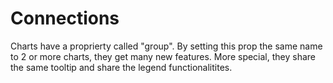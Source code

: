 # Connections

Charts have a proprierty called "group". By setting this prop the same name to 2 or more charts, they get many new features.
More special, they share the same tooltip and share the legend functionalitites.

<Preview name="chart-connection" />
